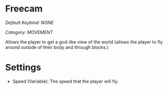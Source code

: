 # Freecam
*Default Keybind: NONE*

*Category: MOVEMENT*

Allows the player to get a god-like view of the world (allows the player to fly around outside of their body and through blocks.)

# Settings
 - Speed (Variable): The speed that the player will fly.